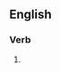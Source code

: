 ==English==

===Verb===
{{head|en|verb form}}

# {{present participle of|confabulate|lang=en|nocat=1}}